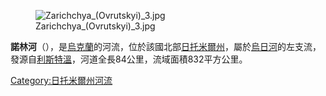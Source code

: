 [[Image:Zarichchya_(Ovrutskyi)_3.jpg|right]]

'''諾林河'''（{{lang-uk|Норинь}}），是[[烏克蘭|烏克蘭]]的河流，位於該國北部[[日托米爾州|日托米爾州]]，屬於[[烏日河_(烏克蘭北部)|烏日河]]的左支流，發源自[[利斯特溫_(奧夫魯奇區)|利斯特溫]]，河道全長84公里，流域面積832平方公里。

{{DEFAULTSORT:Норинь}}
[[Category:日托米爾州河流|Category:日托米爾州河流]]


{{Ukraine-river-stub}}